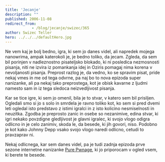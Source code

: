 ```yaml
---
title: 'Jecanje'
description: ""
published: 2006-11-08
redirect_from: 
            - /blog/jecanje/swizec/365
author: Swizec Teller
hero: ../../../defaultHero.jpg
---
```

Ne vem kaj je bolj bedno, igra, ki sem jo danes videl, ali napredek mojega nanowrima, ampak katerokoli je, je bedno toliko, da jecam. Zgleda, da sem bil porinjen v nadleznostno pisateljsko blokado, ki ni posledica nezmosnosti pisanja, niti ne izvira iz pomankanja idej in Oziris pomagaj nima korena v nevoljanosti pisanja. Preprost razlog je, da vedno, ko se spravim pisat, pride nekaj vmes in me od tega odvrne, pa naj bo to nova epizoda super nanizanke, ali pa nekaj tako preprostega, kot je obisk kavarne z ljudmi namesto sam in iz tega sledoca neizvedljivost pisanja.

Kar se tice igre, ki sem jo omenil, bila je to stvar, v katero sem bil prisiljen. Ogledali smo si jo s solo in smrdela je ravno toliko kot, ko sem si pred dvemi leti ogledal isto predstavo z istimi igralci in z isto kolicino nesmiselnosti in neuzitka. Zgodba je preprosto zanic in osebe so nezanimive, edina stvar, ki igri nekako povzdigne gledljivost je glavni igralec, ki svojo vlogo odigra odlicno in je celo zanimiv, skoda le, da besede, ki jih govori, niso. Podobno je kot kako Johnny Depp vsako svojo vlogo naredi odlicno, cetudi to pravzaprav ni.

Nekaj odlicnega, kar sem danes videl, pa je tudi zadnja epizoda prve sezone internetne nanizanke [Pure Pwnage](http://www.purepwnage.com/), ki jo priporocam v ogled vsem, ki berete te besede.